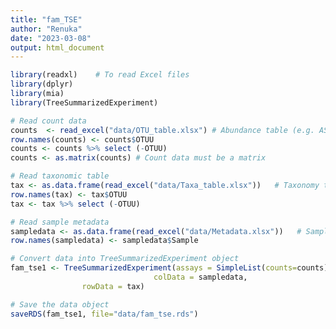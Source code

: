 ```yaml
---
title: "fam_TSE"
author: "Renuka"
date: "2023-03-08"
output: html_document
---
```


```r
library(readxl)    # To read Excel files
library(dplyr)
library(mia)
library(TreeSummarizedExperiment)

# Read count data
counts  <- read_excel("data/OTU_table.xlsx") # Abundance table (e.g. ASV data; to assay data)
row.names(counts) <- counts$OTUU 
counts <- counts %>% select (-OTUU)
counts <- as.matrix(counts) # Count data must be a matrix

# Read taxonomic table
tax <- as.data.frame(read_excel("data/Taxa_table.xlsx"))   # Taxonomy table (to rowData)
row.names(tax) <- tax$OTUU
tax <- tax %>% select (-OTUU) 

# Read sample metadata
sampledata <- as.data.frame(read_excel("data/Metadata.xlsx"))   # Sample data (to colData)
row.names(sampledata) <- sampledata$Sample

# Convert data into TreeSummarizedExperiment object
fam_tse1 <- TreeSummarizedExperiment(assays = SimpleList(counts=counts),
                                colData = sampledata,
				rowData = tax) 

# Save the data object
saveRDS(fam_tse1, file="data/fam_tse.rds")
```

